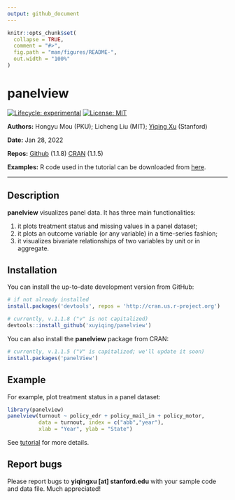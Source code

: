 ```yaml
---
output: github_document
---
```


<!-- README.md is generated from README.Rmd. Please edit that file -->

```r
knitr::opts_chunk$set(
  collapse = TRUE,
  comment = "#>",
  fig.path = "man/figures/README-",
  out.width = "100%"
)
```

# panelview

<!-- badges: start -->
[![Lifecycle: experimental](https://img.shields.io/badge/lifecycle-experimental-orange.svg)](https://www.tidyverse.org/lifecycle/#experimental)
[![License: MIT](https://img.shields.io/badge/License-MIT-yellow.svg)](https://opensource.org/licenses/MIT)
<!-- badges: end -->

**Authors:** Hongyu Mou (PKU); Licheng Liu (MIT); [Yiqing Xu](https://yiqingxu.org/) (Stanford)

**Date:** Jan 28, 2022

**Repos:** [Github](https://github.com/xuyiqing/panelview) (1.1.8)
[CRAN](https://cran.r-project.org/web/packages/panelView/index.html) (1.1.5)

**Examples:** R code used in the tutorial can be downloaded from [here](https://yiqingxu.org/packages/panelview/panelview_examples.R).

---

## Description

**panelview** visualizes panel data. It has three main functionalities:

1. it plots treatment status and missing values in a panel dataset;
2. it plots an outcome variable (or any variable) in a time-series fashion;
3. it visualizes bivariate relationships of two variables by unit or in aggregate.

## Installation

You can install the up-to-date development version from GitHub: 

```r
# if not already installed
install.packages('devtools', repos = 'http://cran.us.r-project.org') 

# currently, v.1.1.8 ("v" is not capitalized)
devtools::install_github('xuyiqing/panelview') 
```

You can also install the **panelview** package from CRAN: 

```r
# currently, v.1.1.5 ("V" is capitalized; we'll update it soon)
install.packages('panelView') 
```

## Example

For example, plot treatment status in a panel dataset:
```r
library(panelview)
panelview(turnout ~ policy_edr + policy_mail_in + policy_motor, 
          data = turnout, index = c("abb","year"), 
          xlab = "Year", ylab = "State")
```
See [tutorial](https://yiqingxu.org/packages/panelview/articles/tutorial.html) for more details. 

## Report bugs

Please report bugs to **yiqingxu [at] stanford.edu** with your sample code and data file. Much appreciated!


